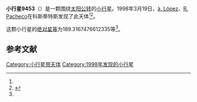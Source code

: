 {{Infobox planet
| bgcolour = #FFFFC0
| name = 9453 Mallorca
| symbol = 
| image = 
| caption = 
| discovery = yes
| discovery_ref = 
| discoverer = [[à._López|à. López]]、[[R._Pacheco|R. Pacheco]]
| discovery_site = [[科斯蒂特斯|科斯蒂特斯]] 
| discovered = 1998年3月19日
| designations = yes
| mp_name = 
| named_after = 
| alt_names = 1998 FO1/ 1979 QD1 / 1987 DU1 / 1990 VO / 1992 CT6
| mp_category = [[主带小行星|主带小行星]]
| orbit_ref = <ref name="a">[http://ssd.jpl.nasa.gov/sbdb.cgi?sstr=9453 9453 Mallorca] {{Wayback|url=http://ssd.jpl.nasa.gov/sbdb.cgi?sstr=9453 |date=20151128185844 }}，小行星數據庫瀏覽器（JPL Small-Body Database Browser）－[[美国国家航空航天局|美国国家航空航天局]]喷气推进实验室</ref>
| epoch = 2456400.5 (2013年4月18日更新)
| aphelion = {{convert|3.250674414884146|AU|km|3|abbr=on|lk=out}}
| perihelion = {{convert|2.707792491958474|AU|km|3|abbr=on}}
| semimajor = {{convert|2.97923345342131|AU|km|3|abbr=on}}
| eccentricity = 0.091111007
| period = 1878.257929 [[日|日]]<br />5.14[[儒略年|儒略年]]
| avg_speed = 
| inclination = 10.44494206299617
| asc_node = 158.2764028154937
| mean_anomaly = 
| arg_peri = 189.3167476612335
| satellites = 
| physical_characteristics = yes
| dimensions = 
| mass = 
| density = 
| surface_grav = 
| escape_velocity = 
| sidereal_day = 
| axial_tilt = 
| pole_ecliptic_lat = 
| pole_ecliptic_lon = 
| albedo = 
| temperatures= 
| temp_name1 = 
| mean_temp_1 = 
| max_temp_1 = 
| temp_name2 = 
| max_temp_2 = 
| spectral_type = 
| abs_magnitude = 189.3167476612335
}}

'''小行星9453'''（{{lang-en|9453 Mallorca}}）是一颗围绕[[太阳|太阳]][[公转|公转]]的[[小行星|小行星]]。1998年3月19日，[[à._López|à. López]]、[[R._Pacheco|R. Pacheco]]在科斯蒂特斯发现了此天体<ref name="a" /><ref>{{cite news|title=小行星列表|url=http://cfa-www.harvard.edu/iau/lists/NumberedMPs.txt|accessdate=2013-07-08|newspaper=哈佛大学|archive-date=2008-05-17|archive-url=https://web.archive.org/web/20080517010638/http://cfa-www.harvard.edu/iau/lists/NumberedMPs.txt|dead-url=no}}</ref>。

这颗小行星的[[绝对星等|绝对星等]]为189.3167476612335等<ref name="a" />。

==参考文献==
{{reflist}}
{{Minor Planet Number|[[小行星9452|小行星9452]]|[[小行星9454|小行星9454]]}}

{{小天体}}

[[Category:小行星带天体|Category:小行星带天体]]
[[Category:1998年发现的小行星|Category:1998年发现的小行星]]

{{asteroid-stub}}